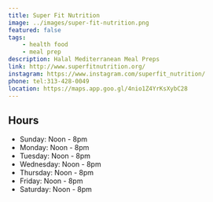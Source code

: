 ```yaml
---
title: Super Fit Nutrition
image: ../images/super-fit-nutrition.png
featured: false
tags:
    - health food
    - meal prep
description: Halal Mediterranean Meal Preps
link: http://www.superfitnutrition.org/
instagram: https://www.instagram.com/superfit_nutrition/
phone: tel:313-428-0049
location: https://maps.app.goo.gl/4nio1Z4YrKsXybC28
---
```


## Hours

- Sunday: Noon - 8pm
- Monday: Noon - 8pm
- Tuesday: Noon - 8pm
- Wednesday: Noon - 8pm
- Thursday: Noon - 8pm
- Friday: Noon - 8pm
- Saturday: Noon - 8pm